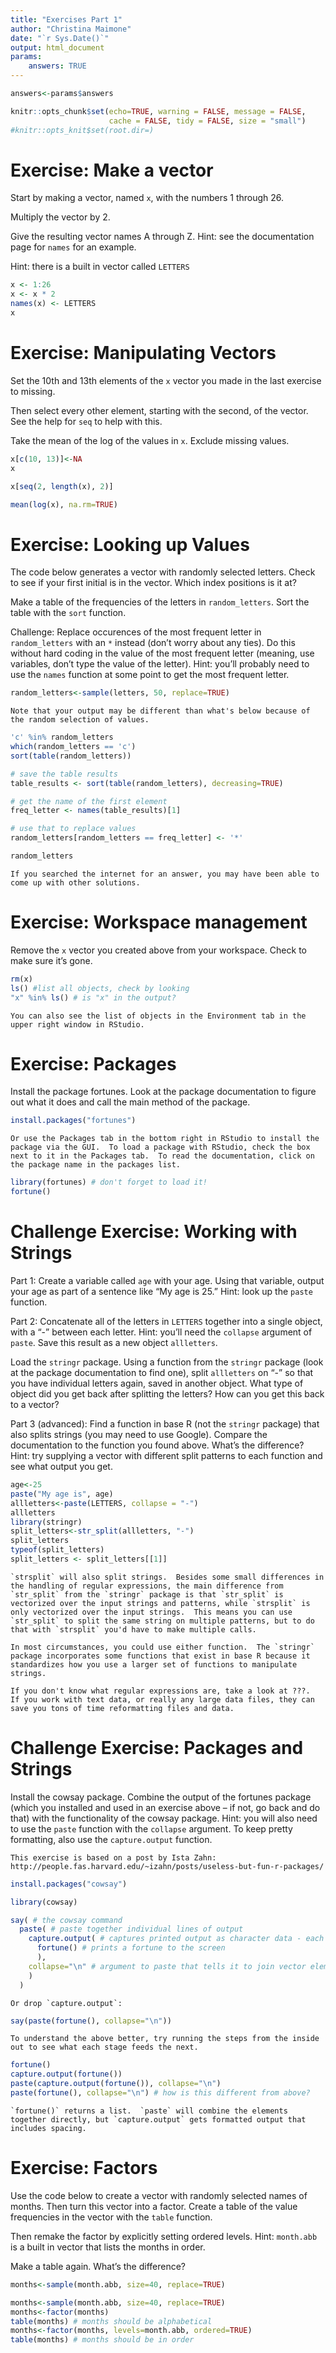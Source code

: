 ```yaml
---
title: "Exercises Part 1"
author: "Christina Maimone"
date: "`r Sys.Date()`"
output: html_document
params:
    answers: TRUE
---
```


<!--
To Knit the file with and without answers
rmarkdown::render('part1_exercises_with_answers.Rmd',
                  output_file = 'part1_exercises_with_answers.html',
                  params = list(answers=TRUE))
rmarkdown::render('part1_exercises_with_answers.Rmd',
                  output_file = 'part1_exercises.html',
                  params = list(answers=FALSE))
--->

```r
answers<-params$answers
```

```r
knitr::opts_chunk$set(echo=TRUE, warning = FALSE, message = FALSE,
                      cache = FALSE, tidy = FALSE, size = "small")
#knitr::opts_knit$set(root.dir=)
```

# Exercise: Make a vector

Start by making a vector, named `x`, with the numbers 1 through 26. 

Multiply the vector by 2.

Give the resulting vector names A through Z.  Hint: see the documentation page for `names` for an example.

Hint: there is a built in vector called `LETTERS`

```r
x <- 1:26
x <- x * 2
names(x) <- LETTERS
x
```

# Exercise: Manipulating Vectors

Set the 10th and 13th elements of the `x` vector you made in the last exercise to missing.

Then select every other element, starting with the second, of the vector.  See the help for `seq` to help with this.

Take the mean of the log of the values in `x`.  Exclude missing values.

```r
x[c(10, 13)]<-NA
x
```

```r
x[seq(2, length(x), 2)]
```

```r
mean(log(x), na.rm=TRUE)
```


# Exercise: Looking up Values

The code below generates a vector with randomly selected letters.  Check to see if your first initial is in the vector.  Which index positions is it at?

Make a table of the frequencies of the letters in `random_letters`.  Sort the table with the `sort` function.

Challenge: Replace occurences of the most frequent letter in `random_letters` with an `*` instead (don't worry about any ties).  Do this without hard coding in the value of the most frequent letter (meaning, use variables, don't type the value of the letter).  Hint: you'll probably need to use the `names` function at some point to get the most frequent letter.

```r
random_letters<-sample(letters, 50, replace=TRUE)
```


```asis
Note that your output may be different than what's below because of the random selection of values.
```


```r
'c' %in% random_letters
which(random_letters == 'c')
sort(table(random_letters))
```

```r
# save the table results
table_results <- sort(table(random_letters), decreasing=TRUE)

# get the name of the first element
freq_letter <- names(table_results)[1]

# use that to replace values
random_letters[random_letters == freq_letter] <- '*'

random_letters
```

```asis
If you searched the internet for an answer, you may have been able to come up with other solutions.
```



# Exercise: Workspace management

Remove the `x` vector you created above from your workspace.  Check to make sure it's gone.


```r
rm(x)
ls() #list all objects, check by looking
"x" %in% ls() # is "x" in the output?
```

```asis
You can also see the list of objects in the Environment tab in the upper right window in RStudio. 
```


# Exercise: Packages

Install the package fortunes.  Look at the package documentation to figure out what it does and call the main method of the package.


```r
install.packages("fortunes")
```

```asis
Or use the Packages tab in the bottom right in RStudio to install the package via the GUI.  To load a package with RStudio, check the box next to it in the Packages tab.  To read the documentation, click on the package name in the packages list.
```


```r
library(fortunes) # don't forget to load it!
fortune()
```




# Challenge Exercise: Working with Strings

Part 1: Create a variable called `age` with your age.  Using that variable, output your age as part of a sentence like "My age is 25."  Hint: look up the `paste` function.

Part 2: Concatenate all of the letters in `LETTERS` together into a single object, with a "-" between each letter.  Hint: you'll need the `collapse` argument of `paste`.  Save this result as a new object `allletters`.

Load the `stringr` package.  Using a function from the `stringr` package (look at the package documentation to find one), split `allletters` on "-" so that you have individual letters again, saved in another object.  What type of object did you get back after splitting the letters?  How can you get this back to a vector?

Part 3 (advanced): Find a function in base R (not the `stringr` package) that also splits strings (you may need to use Google).  Compare the documentation to the function you found above.  What's the difference? Hint: try supplying a vector with different split patterns to each function and see what output you get. 


```r
age<-25
paste("My age is", age)
allletters<-paste(LETTERS, collapse = "-")
allletters
library(stringr)
split_letters<-str_split(allletters, "-")
split_letters
typeof(split_letters)
split_letters <- split_letters[[1]]
```

```asis
`strsplit` will also split strings.  Besides some small differences in the handling of regular expressions, the main difference from `str_split` from the `stringr` package is that `str_split` is vectorized over the input strings and patterns, while `strsplit` is only vectorized over the input strings.  This means you can use `str_split` to split the same string on multiple patterns, but to do that with `strsplit` you'd have to make multiple calls.  

In most circumstances, you could use either function.  The `stringr` package incorporates some functions that exist in base R because it standardizes how you use a larger set of functions to manipulate strings.

If you don't know what regular expressions are, take a look at ???.  If you work with text data, or really any large data files, they can save you tons of time reformatting files and data.
```



# Challenge Exercise: Packages and Strings

Install the cowsay package.  Combine the output of the fortunes package (which you installed and used in an exercise above -- if not, go back and do that) with the functionality of the cowsay package.  Hint: you will also need to use the `paste` function with the `collapse` argument.  To keep pretty formatting, also use the `capture.output` function.


```asis
This exercise is based on a post by Ista Zahn: http://people.fas.harvard.edu/~izahn/posts/useless-but-fun-r-packages/
```


```r
install.packages("cowsay")
```

```r
library(cowsay)

say( # the cowsay command
  paste( # paste together individual lines of output
    capture.output( # captures printed output as character data - each line is a separate element in a vector
      fortune() # prints a fortune to the screen
      ), 
    collapse="\n" # argument to paste that tells it to join vector elements with a newline
    )
  )
```

```asis
Or drop `capture.output`:
```

```r
say(paste(fortune(), collapse="\n"))
```

```asis
To understand the above better, try running the steps from the inside out to see what each stage feeds the next.
```

```r
fortune()
capture.output(fortune())
paste(capture.output(fortune()), collapse="\n")
paste(fortune(), collapse="\n") # how is this different from above?
```

```asis
`fortune()` returns a list.  `paste` will combine the elements together directly, but `capture.output` gets formatted output that includes spacing.
```


# Exercise: Factors

Use the code below to create a vector with randomly selected names of months.  Then turn this vector into a factor.  Create a table of the value frequencies in the vector with the `table` function.  

Then remake the factor by explicitly setting ordered levels.  Hint: `month.abb` is a built in vector that lists the months in order.

Make a table again.  What's the difference?

```r
months<-sample(month.abb, size=40, replace=TRUE)
```


```r
months<-sample(month.abb, size=40, replace=TRUE)
months<-factor(months)
table(months) # months should be alphabetical
months<-factor(months, levels=month.abb, ordered=TRUE)
table(months) # months should be in order
```






